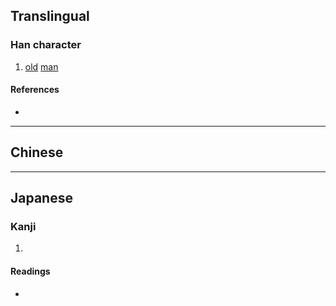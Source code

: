 {{character info/new}}
==Translingual==

===Han character===
{{Han char|rn=9|rad=人|as=10|sn=12|four=|canj=OHXE|ids=⿰亻叟}}

# [[old]] [[man]]

====References====
* {{Han ref|kx=0112.090|dkj=00929|hdz=10192.060|uh=5081|ud=20609}}

----

==Chinese==
{{zh-see|叟|v}}

----

==Japanese==

===Kanji===
{{ja-kanji|grade=|rs=人10}}

# {{defn|lang=ja|sort=人10}}

====Readings====
* {{ja-readings|on=[[そう]] (sō), [[す]] (su)|kun=[[おきな]] (okina)}}